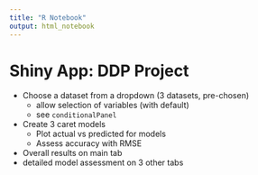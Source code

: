 ```yaml
---
title: "R Notebook"
output: html_notebook
---
```


# Shiny App: DDP Project

* Choose a dataset from a dropdown (3 datasets, pre-chosen)
  * allow selection of variables (with default)
  * see `conditionalPanel`
* Create 3 caret models
  * Plot actual vs predicted for models
  * Assess accuracy with RMSE
* Overall results on main tab
* detailed model assessment on 3 other tabs
